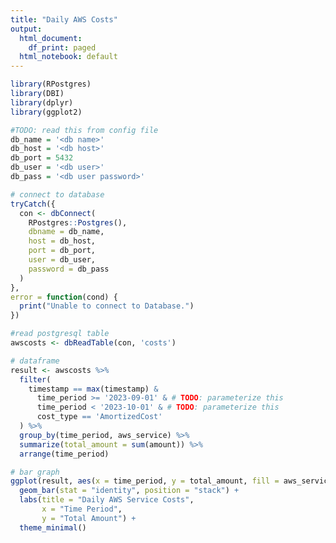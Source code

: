 ```yaml
---
title: "Daily AWS Costs"
output:
  html_document:
    df_print: paged
  html_notebook: default
---
```


```r
library(RPostgres)
library(DBI)
library(dplyr)
library(ggplot2)

#TODO: read this from config file
db_name = '<db name>'
db_host = '<db host>'
db_port = 5432
db_user = '<db user>'
db_pass = '<db user password>'

# connect to database
tryCatch({
  con <- dbConnect(
    RPostgres::Postgres(),
    dbname = db_name,
    host = db_host,
    port = db_port,
    user = db_user,
    password = db_pass
  )
},
error = function(cond) {
  print("Unable to connect to Database.")
})

#read postgresql table
awscosts <- dbReadTable(con, 'costs')

# dataframe
result <- awscosts %>%
  filter(
    timestamp == max(timestamp) &
      time_period >= '2023-09-01' & # TODO: parameterize this
      time_period < '2023-10-01' & # TODO: parameterize this
      cost_type == 'AmortizedCost'
  ) %>%
  group_by(time_period, aws_service) %>%
  summarize(total_amount = sum(amount)) %>%
  arrange(time_period)

# bar graph
ggplot(result, aes(x = time_period, y = total_amount, fill = aws_service)) +
  geom_bar(stat = "identity", position = "stack") +
  labs(title = "Daily AWS Service Costs",
       x = "Time Period",
       y = "Total Amount") +
  theme_minimal()
```
